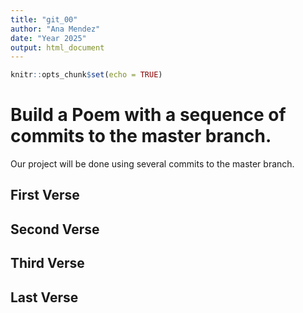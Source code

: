 ```yaml
---
title: "git_00"
author: "Ana Mendez"
date: "Year 2025"
output: html_document
---
```


```r
knitr::opts_chunk$set(echo = TRUE)
```
# Build a Poem with a sequence of commits to the master branch.
Our project will be done using several commits to the master branch.
<!-- Do not modify or change any text in "!--" bracketed areas such as this --- these are instructions to
you, if you change any of this the git program will notice it and compromise your git merging strategy !-->

## First Verse 
<!--"Just the place for a Snark!" the Bellman cried,
   As he landed his crew with care;
Supporting each man on the top of the tide
   By a finger entwined in his hair.
"Just the place for a Snark! I have said it twice!-->

## Second Verse
<!--Before man came to blow it right
     The wind once blew itself untaught,
And did its loudest day and night
     In any rough place where it caught.
Man came to tell it what was wrong!-->

## Third Verse
<!--"The sun was shining on the sea,
      Shining with all his might:
He did his very best to make
      The billows smooth and bright —
And this was odd, because it was
      The middle of the night.

The moon was shining sulkily,
      Because she thought the sun
Had got no business to be there
      After the day was done —
"It's very rude of him," she said,
      "To come and spoil the fun."!-->

## Last Verse
<!--If I should die,
And you should live,
And time should gurgle on,
And morn should beam,
And noon should burn,
As it has usual done;
If birds should build as early,
And bees as bustling go,–
One might depart at option
From enterprise below!
‘Tis sweet to know that stocks will stand
When we with daisies lie,
That commerce will continue,
And trades as briskly fly.
It make the parting tranquil
And keeps the soul serene,
That gentlemen so sprightly
Conduct the pleasing scene!-->
